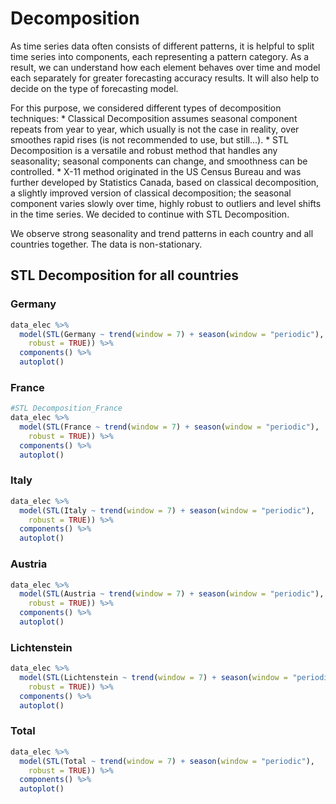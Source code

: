 # Decomposition

As time series data often consists of different patterns, it is helpful to split time series into components, each representing a pattern category. As a result, we can understand how each element behaves over time and model each separately for greater forecasting accuracy results. It will also help to decide on the type of forecasting model.

For this purpose, we considered different types of decomposition techniques:
* Classical Decomposition assumes seasonal component repeats from year to year, which usually is not the case in reality, over smoothes rapid rises (is not recommended to use, but still...).
* STL Decomposition is a versatile and robust method that handles any seasonality; seasonal components can change, and smoothness can be controlled.
* X-11 method originated in the US Census Bureau and was further developed by Statistics Canada, based on classical decomposition, a slightly improved version of classical decomposition; the seasonal component varies slowly over time, highly robust to outliers and level shifts in the time series.
We decided to continue with STL Decomposition.

We observe strong seasonality and trend patterns in each country and all countries together. The data is non-stationary. 

## STL Decomposition for all countries {.tabset}
### **Germany**
```r
data_elec %>%
  model(STL(Germany ~ trend(window = 7) + season(window = "periodic"),
    robust = TRUE)) %>%
  components() %>%
  autoplot()
``` 

### **France**
```r
#STL Decomposition_France
data_elec %>%
  model(STL(France ~ trend(window = 7) + season(window = "periodic"),
    robust = TRUE)) %>%
  components() %>%
  autoplot()
```

### **Italy**
```r
data_elec %>%
  model(STL(Italy ~ trend(window = 7) + season(window = "periodic"),
    robust = TRUE)) %>%
  components() %>%
  autoplot()
```

### **Austria**
```r
data_elec %>%
  model(STL(Austria ~ trend(window = 7) + season(window = "periodic"),
    robust = TRUE)) %>%
  components() %>%
  autoplot()
```

### **Lichtenstein**
```r
data_elec %>%
  model(STL(Lichtenstein ~ trend(window = 7) + season(window = "periodic"),
    robust = TRUE)) %>%
  components() %>%
  autoplot()
```

### **Total**
```r
data_elec %>%
  model(STL(Total ~ trend(window = 7) + season(window = "periodic"),
    robust = TRUE)) %>%
  components() %>%
  autoplot()

```







